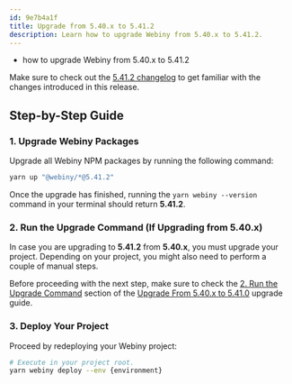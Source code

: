 ```yaml
---
id: 9e7b4a1f
title: Upgrade from 5.40.x to 5.41.2
description: Learn how to upgrade Webiny from 5.40.x to 5.41.2.
---
```



<Alert type="success" title="What you’ll learn">

- how to upgrade Webiny from 5.40.x to 5.41.2

</Alert>

<Alert type="info">

Make sure to check out the [5.41.2 changelog](./changelog) to get familiar with the changes introduced in this release.

</Alert>

## Step-by-Step Guide

### 1. Upgrade Webiny Packages

Upgrade all Webiny NPM packages by running the following command:

```bash
yarn up "@webiny/*@5.41.2"
```

Once the upgrade has finished, running the `yarn webiny --version` command in your terminal should return **5.41.2**.

### 2. Run the Upgrade Command (If Upgrading from 5.40.x)

In case you are upgrading to **5.41.2** from **5.40.x**, you must upgrade your project. Depending on your project, you might also need to perform a couple of manual steps.

Before proceeding with the next step, make sure to check the [2. Run the Upgrade Command](/docs/release-notes/5.41.0/upgrade-guide#2-run-the-upgrade-command) section of the [Upgrade From 5.40.x to 5.41.0](/docs/release-notes/5.41.0/upgrade-guide) upgrade guide.

### 3. Deploy Your Project

Proceed by redeploying your Webiny project:

```bash
# Execute in your project root.
yarn webiny deploy --env {environment}
```

<AdditionalNotes />
